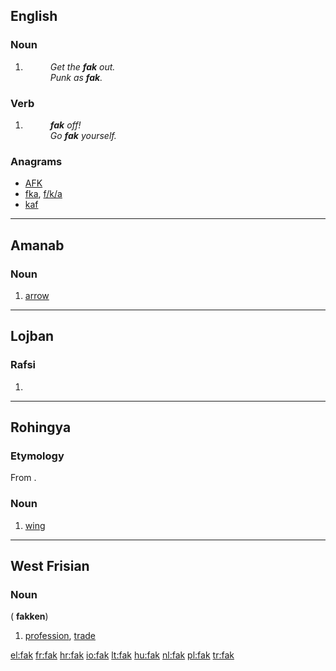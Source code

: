 ==English==

===Noun===
{{en-noun|-}}

# {{alternative form of|fuck|lang=en}}
#: ''Get the '''fak''' out.''
#: ''Punk as '''fak'''.''

===Verb===
{{head|en|verb}}

# {{alternative form of|fuck|lang=en}}
#: '''''fak''' off!'' 
#: ''Go '''fak''' yourself.''

===Anagrams===
* [[AFK#English|AFK]] 
* [[fka#English|fka]], [[f/k/a#English|f/k/a]]
* [[kaf#English|kaf]]

----

==Amanab==

===Noun===
{{head|amn|noun}}

# [[arrow]]

----

==Lojban==

===Rafsi===
{{jbo-rafsi}}

# {{rafsi of|facki}}

----

==Rohingya==

===Etymology===
From {{etyl|bn|rhg}}.

===Noun===
{{head|rhg|noun}}

# [[wing]]

----

==West Frisian==

===Noun===
{{head|fy|noun|g=n}} ({{p}} '''fakken''')

# [[profession]], [[trade]]

[[el:fak]]
[[fr:fak]]
[[hr:fak]]
[[io:fak]]
[[lt:fak]]
[[hu:fak]]
[[nl:fak]]
[[pl:fak]]
[[tr:fak]]